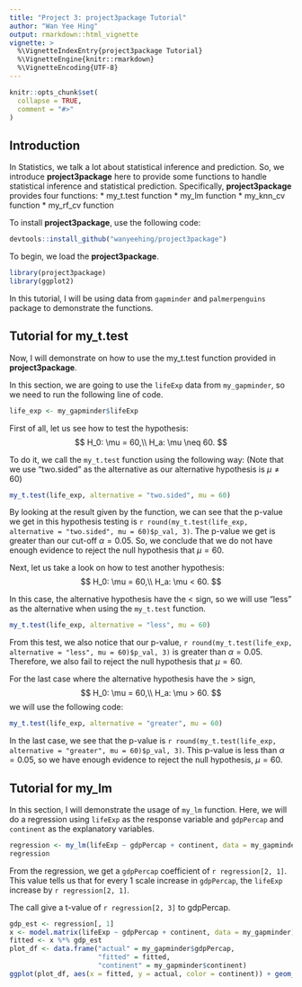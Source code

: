 ```yaml
---
title: "Project 3: project3package Tutorial"
author: "Wan Yee Hing"
output: rmarkdown::html_vignette
vignette: >
  %\VignetteIndexEntry{project3package Tutorial}
  %\VignetteEngine{knitr::rmarkdown}
  %\VignetteEncoding{UTF-8}
---
```


```r
knitr::opts_chunk$set(
  collapse = TRUE,
  comment = "#>"
)
```

## Introduction

In Statistics, we talk a lot about statistical inference and prediction. So, we
introduce **project3package** here to provide some functions to handle
statistical inference and statistical prediction. Specifically,
**project3package** provides four functions:
* my_t.test function
* my_lm function
* my_knn_cv function
* my_rf_cv function

To install **project3package**, use the following code:
```r
devtools::install_github("wanyeehing/project3package")
```

To begin, we load the **project3package**.
```r
library(project3package)
library(ggplot2)
```

In this tutorial, I will be using data from `gapminder` and `palmerpenguins`
package to demonstrate the functions.

## Tutorial for my_t.test

Now, I will demonstrate on how to use the my_t.test function provided in
**project3package**.

In this section, we are going to use the `lifeExp` data from `my_gapminder`,
so we need to run the following line of code.
```r
life_exp <- my_gapminder$lifeExp
```

First of all, let us see how to test the hypothesis:
$$
H_0: \mu = 60,\\
H_a: \mu \neq 60.
$$

To do it, we call the `my_t.test` function using the following way:
(Note that we use "two.sided" as the alternative as our alternative hypothesis
is $\mu \neq 60$)
```r
my_t.test(life_exp, alternative = "two.sided", mu = 60)
```

By looking at the result given by the function, we can see that the p-value we
get in this hypothesis testing is
`r round(my_t.test(life_exp, alternative = "two.sided", mu = 60)$p_val, 3)`. The
p-value we get is greater than our cut-off $\alpha = 0.05$. So, we conclude
that we do not have enough evidence to reject the null hypothesis that
$\mu = 60$.

Next, let us take a look on how to test another hypothesis:
$$
H_0: \mu = 60,\\
H_a: \mu < 60.
$$

In this case, the alternative hypothesis have the $<$ sign, so we will use
"less" as the alternative when using the `my_t.test` function.
```r
my_t.test(life_exp, alternative = "less", mu = 60)
```

From this test, we also notice that our p-value,
`r round(my_t.test(life_exp, alternative = "less", mu = 60)$p_val, 3)` is
greater than $\alpha = 0.05$. Therefore, we also fail to reject the null
hypothesis that $\mu = 60$.

For the last case where the alternative hypothesis have the $>$ sign,
$$
H_0: \mu = 60,\\
H_a: \mu > 60.
$$
we will use the following code:

```r
my_t.test(life_exp, alternative = "greater", mu = 60)
```

In the last case, we see that the p-value is
`r round(my_t.test(life_exp, alternative = "greater", mu = 60)$p_val, 3)`.
This p-value is less than $\alpha = 0.05$, so we have enough evidence to
reject the null hypothesis, $\mu = 60$.

## Tutorial for my_lm

In this section, I will demonstrate the usage of `my_lm` function. Here, we will
do a regression using `lifeExp` as the response variable and `gdpPercap` and
`continent` as the explanatory variables.

```r
regression <- my_lm(lifeExp ~ gdpPercap + continent, data = my_gapminder)
regression
```

From the regression, we get a `gdpPercap` coefficient of `r regression[2, 1]`.
This value tells us that for every 1 scale increase in `gdpPercap`, the
`lifeExp` increase by `r regression[2, 1]`.

The call give a t-value of `r regression[2, 3]` to gdpPercap.

```r
gdp_est <- regression[, 1]
x <- model.matrix(lifeExp ~ gdpPercap + continent, data = my_gapminder)
fitted <- x %*% gdp_est
plot_df <- data.frame("actual" = my_gapminder$gdpPercap,
                      "fitted" = fitted,
                      "continent" = my_gapminder$continent)
ggplot(plot_df, aes(x = fitted, y = actual, color = continent)) + geom_point()
```


